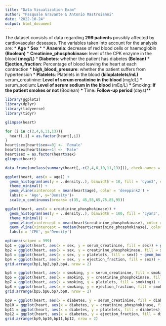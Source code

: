 ```yaml
---
title: "Data Visualization Exam"
author: "Pasquale Gravante & Antonio Mastroianni"
date: "2022-10-24"
output: html_document
---
```


The dataset consists of data regarding **299 patients** possibly affected by cardiovascular deseases.
The variables taken into account for the analysis are:
* **Age**
* **Sex**
* 
* **Anaemia**: decrease of red blood cells or haemoglobin **(Boolean)**
* **Creatinine_phosphokinase**: level of the CPK enzyme in the blood **(mcg/L)**
* **Diabetes**: whether the patient has diabetes **(Bolean)**
* **Ejection_fraction**: Percentage of blood leaving the heart at each contraction
* **high_blood_pressure**: whether the patient suffers from hypertension
* **Platelets**: Platelets in the blood **(kiloplatelets/mL)*
* **serum_creatinine**: Level of serum creatinine in the blood **(mg/dL)**
* **serum_sodium**: Level of serum sodium in the blood **(mEq/L)**
* **Smoking**: If the patient smokes or not **(Boolean)**
* **Time**: Follow-up period **(days)**

```r
library(ggplot2)
library(dplyr)
library(tidyverse)
library(tidyr)
```

```r
glimpse(heart)
```

```r
for (i in c(2,4,6,11,13)){
  heart[,i] = as.factor(heart[,i])
}
heart$sex[heart$sex==0] <- 'Female'
heart$sex[heart$sex==1] <- 'Male'
heart$sex = as.factor(heart$sex)
glimpse(heart)
```

```r
data.frame(unclass(summary(heart[,-c(2,4,6,10,11,13)])), check.names = FALSE, stringsAsFactors = FALSE)
```

```r
ggplot(heart, aes(x = age)) +
  geom_histogram(aes(y = ..density..), binwidth = 10, fill = 'cyan3', color = 'white') +
  theme_minimal() + 
  geom_vline(xintercept = mean(heart$age), color = 'deeppink2') +
  labs(x = 'Age', y='Density')+
  scale_x_continuous(breaks= c(35, 45,55,65,75,85,95))
```

```r
ggplot(heart, aes(x = creatinine_phosphokinase)) +
  geom_histogram(aes(y = ..density..), binwidth = 100, fill = 'cyan3', color = 'white') +
  theme_minimal() + 
  geom_vline(xintercept = mean(heart$creatinine_phosphokinase), color = 'deeppink2') +
  geom_vline(xintercept = median(heart$creatinine_phosphokinase), color = 'purple') +
  labs(x = 'CPK', y='Density')
```

```r
options(scipen = 999)
bp1 = ggplot(heart, aes(x = sex, y = serum_creatinine, fill = sex)) + geom_boxplot() 
bp2 = ggplot(heart, aes(x = sex, y = creatinine_phosphokinase, fill = sex)) + geom_boxplot() 
bp3 = ggplot(heart, aes(x = sex, y = platelets, fill = sex)) + geom_boxplot() 
bp4 = ggplot(heart, aes(x = sex, y = ejection_fraction, fill = sex)) + geom_boxplot() 
grid.arrange(bp1,bp2,bp3,bp4, nrow = 2)
```

```r
bp5 = ggplot(heart, aes(x = smoking, y = serum_creatinine, fill = smoking)) + geom_boxplot() 
bp6 = ggplot(heart, aes(x = smoking, y = creatinine_phosphokinase, fill = smoking)) + geom_boxplot() 
bp7 = ggplot(heart, aes(x = smoking, y = platelets, fill = smoking)) + geom_boxplot() 
bp8 = ggplot(heart, aes(x = smoking, y = ejection_fraction, fill = smoking)) + geom_boxplot() 
grid.arrange(bp5,bp6,bp7,bp8, nrow = 2)
```

```r
bp9 = ggplot(heart, aes(x = diabetes, y = serum_creatinine, fill = diabetes)) + geom_boxplot() 
bp10 = ggplot(heart, aes(x = diabetes, y = creatinine_phosphokinase, fill = diabetes)) + geom_boxplot() 
bp11 = ggplot(heart, aes(x = diabetes, y = platelets, fill = diabetes)) + geom_boxplot() 
bp12 = ggplot(heart, aes(x = diabetes, y = ejection_fraction, fill = diabetes)) + geom_boxplot()
grid.arrange(bp9,bp10,bp11,bp12, nrow = 2)
```
